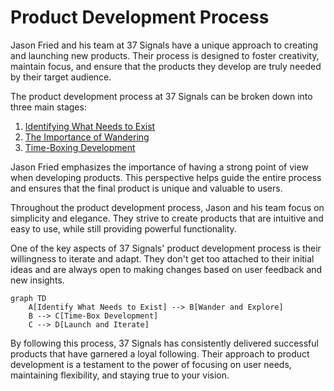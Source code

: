 
# Product Development Process

Jason Fried and his team at 37 Signals have a unique approach to creating and launching new products. Their process is designed to foster creativity, maintain focus, and ensure that the products they develop are truly needed by their target audience.

The product development process at 37 Signals can be broken down into three main stages:

1. [Identifying What Needs to Exist](/product-development-process/identifying-what-needs-to-exist)
2. [The Importance of Wandering](/product-development-process/importance-of-wandering)
3. [Time-Boxing Development](/product-development-process/time-boxing-development)

<Callout>
Jason Fried emphasizes the importance of having a strong point of view when developing products. This perspective helps guide the entire process and ensures that the final product is unique and valuable to users.
</Callout>

Throughout the product development process, Jason and his team focus on simplicity and elegance. They strive to create products that are intuitive and easy to use, while still providing powerful functionality.

One of the key aspects of 37 Signals' product development process is their willingness to iterate and adapt. They don't get too attached to their initial ideas and are always open to making changes based on user feedback and new insights.

```mermaid
graph TD
    A[Identify What Needs to Exist] --> B[Wander and Explore]
    B --> C[Time-Box Development]
    C --> D[Launch and Iterate]
```

By following this process, 37 Signals has consistently delivered successful products that have garnered a loyal following. Their approach to product development is a testament to the power of focusing on user needs, maintaining flexibility, and staying true to your vision.